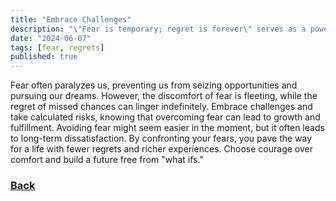 ```yaml
---
title: "Embrace Challenges"
description: "\"Fear is temporary; regret is forever\" serves as a powerful reminder in decision-making"
date: "2024-06-07"
tags: [fear, regrets]
published: true
---
```


Fear often paralyzes us, preventing us from seizing opportunities and pursuing our dreams. However, the discomfort of fear is fleeting, while the regret of missed chances can linger indefinitely. Embrace challenges and take calculated risks, knowing that overcoming fear can lead to growth and fulfillment. Avoiding fear might seem easier in the moment, but it often leads to long-term dissatisfaction. By confronting your fears, you pave the way for a life with fewer regrets and richer experiences. Choose courage over comfort and build a future free from "what ifs."

### [Back](https://freepositives.netlify.app/blog)
